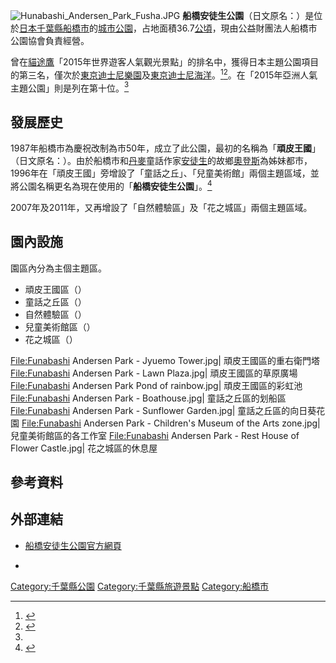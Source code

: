 {{coord|35|45|35.97|N|140|3|46.58|E|region:JP|display=title}}
[[File:Hunabashi_Andersen_Park_Fusha.JPG|thumb]]
'''船橋安徒生公園'''（日文原名：'''{{lang|ja|ふなばしアンデルセン公園}}'''）是位於[[日本|日本]][[千葉縣|千葉縣]][[船橋市|船橋市]]{{tsl|ja|金堀町}}的[[城市公園|城市公園]]，占地面積36.7[[公頃|公頃]]，現由公益財團法人船橋市公園協會負責經營。

曾在[[貓途鷹|貓途鷹]]「2015年世界遊客人氣觀光景點」的排名中，獲得日本主題公園項目的第三名，僅次於[[東京迪士尼樂園|東京迪士尼樂園]]及[[東京迪士尼海洋|東京迪士尼海洋]]。<ref>{{Cite web| url=http://tg.tripadvisor.jp/news/advice/funabashi_andersen/| title=日本のテーマパーク3位！　船橋アンデルセン公園のここがすごい！| publisher=貓途鷹| date=2015-08-05|accessdate=2016-08-05| language=ja}}</ref><ref>{{Cite news| title=えっ！全国３位 船橋・アンデルセン公園　人気遊園地ランク ＵＳＪ超え| newspaper=TOKYO Web（[[東京新聞|東京新聞]]）| publisher={{tsl|ja|中日新聞東京本社}}| date=2015-08-01| url=http://www.tokyo-np.co.jp/article/national/news/CK2015080102000248.html| accessdate=2016-08-05| language=ja| deadurl=yes| archiveurl=https://archive.is/20150819235750/http://www.tokyo-np.co.jp/article/national/news/CK2015080102000248.html| archivedate=2015-08-19}}</ref>。在「2015年亞洲人氣主題公園」則是列在第十位。<ref name="chibanippo" />

== 發展歷史 ==
1987年船橋市為慶祝改制為市50年，成立了此公園，最初的名稱為「'''頑皮王國'''」（日文原名：'''{{lang|ja|ワンパク王国}}'''）。由於船橋市和[[丹麥|丹麥]]童話作家[[安徒生|安徒生]]的故鄉[[奧登斯|奧登斯]]為姊妹都市，1996年在「頑皮王國」旁增設了「童話之丘」、「兒童美術館」兩個主題區域，並將公園名稱更名為現在使用的「'''船橋安徒生公園'''」。<ref name="chibanippo">{{Cite news|title=口コミサイトで国内3位 USJかわし「信じられない」 船橋･アンデルセン公園|newspaper=ちばとぴ（{{tsl|ja|千葉日報}}ウェブ）|publisher={{tsl|ja|千葉日報社}}|date=2015-07-27|url=http://www.chibanippo.co.jp/news/local/269572|accessdate=2016-08-05|language=ja|archive-date=2015-07-28|archive-url=https://web.archive.org/web/20150728114032/http://www.chibanippo.co.jp/news/local/269572|dead-url=no}}</ref>

2007年及2011年，又再增設了「自然體驗區」及「花之城區」兩個主題區域。

== 園內設施 ==
園區內分為主個主題區。
* 頑皮王國區（{{lang|ja|ワンパク王国ゾーン}}）
* 童話之丘區（{{lang|ja|メルヘンの丘ゾーン}}）
* 自然體驗區（{{lang|ja|自然体験ゾーン}}）
* 兒童美術館區（{{lang|ja|子ども美術館ゾーン}}）
* 花之城區（{{lang|ja|花の城ゾーン}}）

<gallery widths=200px heights=200px>
File:Funabashi Andersen Park - Jyuemo Tower.jpg| 頑皮王國區的重右衛門塔
File:Funabashi Andersen Park - Lawn Plaza.jpg| 頑皮王國區的草原廣場
File:Funabashi Andersen Park Pond of rainbow.jpg| 頑皮王國區的彩虹池
File:Funabashi Andersen Park - Boathouse.jpg| 童話之丘區的划船區
File:Funabashi Andersen Park - Sunflower Garden.jpg| 童話之丘區的向日葵花園
File:Funabashi Andersen Park - Children's Museum of the Arts zone.jpg| 兒童美術館區的各工作室
File:Funabashi Andersen Park - Rest House of Flower Castle.jpg| 花之城區的休息屋
</gallery>

== 參考資料 ==
{{Reflist}}

== 外部連結 ==
{{commonscat|Funabashi Andersen Park}}
* {{Ja}} [http://www.park-funabashi.or.jp/and/ 船橋安徒生公園官方網頁]
* {{Ja}} {{Facebook|FunabashiAndersenPark|船橋安徒生公園}}

{{DEFAULTSORT:FunabashiAndersen}}
[[Category:千葉縣公園|Category:千葉縣公園]]
[[Category:千葉縣旅遊景點|Category:千葉縣旅遊景點]]
[[Category:船橋市|Category:船橋市]]